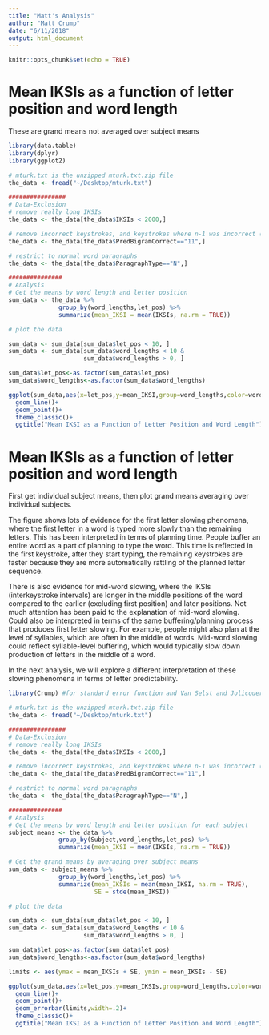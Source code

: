 ```yaml
---
title: "Matt's Analysis"
author: "Matt Crump"
date: "6/11/2018"
output: html_document
---
```


```r
knitr::opts_chunk$set(echo = TRUE)
```

# Mean IKSIs as a function of letter position and word length

These are grand means not averaged over subject means

```r
library(data.table)
library(dplyr)
library(ggplot2)

# mturk.txt is the unzipped mturk.txt.zip file
the_data <- fread("~/Desktop/mturk.txt")

################
# Data-Exclusion
# remove really long IKSIs
the_data <- the_data[the_data$IKSIs < 2000,]

# remove incorrect keystrokes, and keystrokes where n-1 was incorrect (remove post-error slowing)
the_data <- the_data[the_data$PredBigramCorrect=="11",]

# restrict to normal word paragraphs
the_data <- the_data[the_data$ParagraphType=="N",]

###############
# Analysis
# Get the means by word length and letter position
sum_data <- the_data %>%
              group_by(word_lengths,let_pos) %>%
              summarize(mean_IKSI = mean(IKSIs, na.rm = TRUE))

# plot the data

sum_data <- sum_data[sum_data$let_pos < 10, ]
sum_data <- sum_data[sum_data$word_lengths < 10 &
                     sum_data$word_lengths > 0, ]

sum_data$let_pos<-as.factor(sum_data$let_pos)
sum_data$word_lengths<-as.factor(sum_data$word_lengths)

ggplot(sum_data,aes(x=let_pos,y=mean_IKSI,group=word_lengths,color=word_lengths))+
  geom_line()+
  geom_point()+
  theme_classic()+
  ggtitle("Mean IKSI as a Function of Letter Position and Word Length")

```

# Mean IKSIs as a function of letter position and word length

First get individual subject means, then plot grand means averaging over individual subjects.

The figure shows lots of evidence for the first letter slowing phenomena, where the first letter in a word is typed more slowly than the remaining letters. This has been interpreted in terms of planning time. People buffer an entire word as a part of planning to type the word. This time is reflected in the first keystroke, after they start typing, the remaining keystrokes are faster because they are more automatically rattling of the planned letter sequence.

There is also evidence for mid-word slowing, where the IKSIs (interkeystroke intervals) are longer in the middle positions of the word compared to the earlier (excluding first position) and later positions. Not much attention has been paid to the explanation of mid-word slowing. Could also be interpreted in terms of the same buffering/planning process that produces first letter slowing. For example, people might also plan at the level of syllables, which are often in the middle of words. Mid-word slowing could reflect syllable-level buffering, which would typically slow down production of letters in the middle of a word.

In the next analysis, we will explore a different interpretation of these slowing phenomena in terms of letter predictability. 

```r
library(Crump) #for standard error function and Van Selst and Jolicouer outlier elimination

# mturk.txt is the unzipped mturk.txt.zip file
the_data <- fread("~/Desktop/mturk.txt")

################
# Data-Exclusion
# remove really long IKSIs
the_data <- the_data[the_data$IKSIs < 2000,]

# remove incorrect keystrokes, and keystrokes where n-1 was incorrect (remove post-error slowing)
the_data <- the_data[the_data$PredBigramCorrect=="11",]

# restrict to normal word paragraphs
the_data <- the_data[the_data$ParagraphType=="N",]

###############
# Analysis
# Get the means by word length and letter position for each subject
subject_means <- the_data %>%
              group_by(Subject,word_lengths,let_pos) %>%
              summarize(mean_IKSI = mean(IKSIs, na.rm = TRUE))

# Get the grand means by averaging over subject means
sum_data <- subject_means %>%
              group_by(word_lengths,let_pos) %>%
              summarize(mean_IKSIs = mean(mean_IKSI, na.rm = TRUE),
                        SE = stde(mean_IKSI))

# plot the data

sum_data <- sum_data[sum_data$let_pos < 10, ]
sum_data <- sum_data[sum_data$word_lengths < 10 &
                     sum_data$word_lengths > 0, ]

sum_data$let_pos<-as.factor(sum_data$let_pos)
sum_data$word_lengths<-as.factor(sum_data$word_lengths)

limits <- aes(ymax = mean_IKSIs + SE, ymin = mean_IKSIs - SE)

ggplot(sum_data,aes(x=let_pos,y=mean_IKSIs,group=word_lengths,color=word_lengths))+
  geom_line()+
  geom_point()+
  geom_errorbar(limits,width=.2)+
  theme_classic()+
  ggtitle("Mean IKSI as a Function of Letter Position and Word Length")

```
